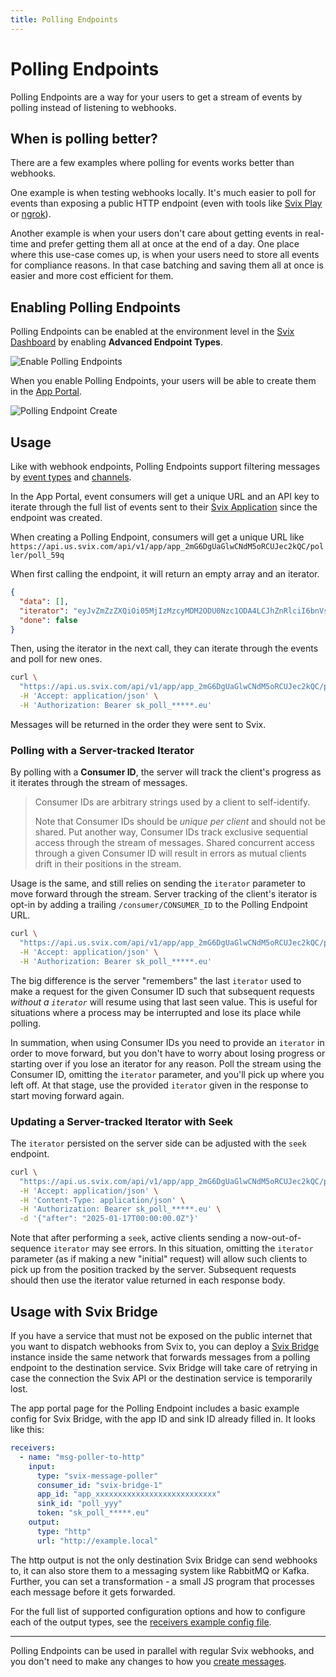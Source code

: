 ```yaml
---
title: Polling Endpoints
---
```


# Polling Endpoints

Polling Endpoints are a way for your users to get a stream of events by polling instead of listening to webhooks.

## When is polling better?

There are a few examples where polling for events works better than webhooks.

One example is when testing webhooks locally. It's much easier to poll for events than exposing a public HTTP endpoint (even with tools like [Svix Play](/play) or [ngrok](/integrations/ngrok)).

Another example is when your users don't care about getting events in real-time and prefer getting them all at once at the end of a day. One place where this use-case comes up, is when your users need to store all events for compliance reasons. In that case batching and saving them all at once is easier and more cost efficient for them.

## Enabling Polling Endpoints

Polling Endpoints can be enabled at the environment level in the [Svix Dashboard](https://dashboard.svix.com/settings/organization/general-settings) by enabling **Advanced Endpoint Types**.

![Enable Polling Endpoints](../img/advanced-endpoints/advanced-endpoints-setting.png)

When you enable Polling Endpoints, your users will be able to create them in the [App Portal](/app-portal).

![Polling Endpoint Create](../img/advanced-endpoints/polling-endpoint-create.png)

## Usage

Like with webhook endpoints, Polling Endpoints support filtering messages by [event types](/event-types) and [channels](/channels).

In the App Portal, event consumers will get a unique URL and an API key to iterate through the full list of events sent to their [Svix Application](/overview#consumer-applications) since the endpoint was created.

When creating a Polling Endpoint, consumers will get a unique URL like `https://api.us.svix.com/api/v1/app/app_2mG6DgUaGlwCNdM5oRCUJec2kQC/poller/poll_59q`

When first calling the endpoint, it will return an empty array and an iterator.

```json
{
  "data": [],
  "iterator": "eyJvZmZzZXQiOi05MjIzMzcyMDM2ODU0Nzc1ODA4LCJhZnRlciI6bnVsbH0",
  "done": false
}
```

Then, using the iterator in the next call, they can iterate through the events and poll for new ones.

```bash
curl \
  "https://api.us.svix.com/api/v1/app/app_2mG6DgUaGlwCNdM5oRCUJec2kQC/poller/poll_59q?iterator=eyJv..." \
  -H 'Accept: application/json' \
  -H 'Authorization: Bearer sk_poll_*****.eu'
```

Messages will be returned in the order they were sent to Svix.

### Polling with a Server-tracked Iterator

By polling with a **Consumer ID**,  the server will track the client's progress as it iterates through the stream of
messages.

> Consumer IDs are arbitrary strings used by a client to self-identify.
>
> Note that Consumer IDs should be _unique per client_ and should not be shared. Put another way, Consumer IDs track
> exclusive sequential access through the stream of messages.
> Shared concurrent access through a given Consumer ID will result in errors as mutual clients drift in their positions
> in the stream.

Usage is the same, and still relies on sending the `iterator` parameter to move forward through the stream.
Server tracking of the client's iterator is opt-in by adding a trailing `/consumer/CONSUMER_ID` to the Polling Endpoint
URL.

```bash
curl \
  "https://api.us.svix.com/api/v1/app/app_2mG6DgUaGlwCNdM5oRCUJec2kQC/poller/poll_59q/consumer/MY-CONSUMER-ID?iterator=eyJv..." \
  -H 'Accept: application/json' \
  -H 'Authorization: Bearer sk_poll_*****.eu'
```

The big difference is the server "remembers" the last `iterator` used to make a request for the given Consumer ID
such that subsequent requests _without a `iterator`_ will resume using that last seen value.
This is useful for situations where a process may be interrupted and lose its place while polling.

In summation, when using Consumer IDs you need to provide an `iterator` in order to move forward, but you don't have to
worry about losing progress or starting over if you lose an iterator for any reason.
Poll the stream using the Consumer ID, omitting the `iterator` parameter, and you'll pick up where you left off.
At that stage, use the provided `iterator` given in the response to start moving forward again.

### Updating a Server-tracked Iterator with Seek

The `iterator` persisted on the server side can be adjusted with the `seek` endpoint.

```bash
curl \
  "https://api.us.svix.com/api/v1/app/app_2mG6DgUaGlwCNdM5oRCUJec2kQC/poller/poll_59q/consumer/MY-CONSUMER-ID/seek" \
  -H 'Accept: application/json' \
  -H 'Content-Type: application/json' \
  -H 'Authorization: Bearer sk_poll_*****.eu' \
  -d '{"after": "2025-01-17T00:00:00.0Z"}'
```

Note that after performing a `seek`, active clients sending a now-out-of-sequence `iterator` may see errors.
In this situation, omitting the `iterator` parameter (as if making a new "initial" request) will allow such clients
to pick up from the position tracked by the server. Subsequent requests should then use the iterator value returned
in each response body.

## Usage with Svix Bridge

If you have a service that must not be exposed on the public internet that you want to dispatch
webhooks from Svix to, you can deploy a [Svix Bridge] instance inside the same network that
forwards messages from a polling endpoint to the destination service.
Svix Bridge will take care of retrying in case the connection the Svix API
or the destination service is temporarily lost.

The app portal page for the Polling Endpoint includes a basic example config for Svix Bridge,
with the app ID and sink ID already filled in. It looks like this:

```yaml
receivers:
  - name: "msg-poller-to-http"
    input:
      type: "svix-message-poller"
      consumer_id: "svix-bridge-1"
      app_id: "app_xxxxxxxxxxxxxxxxxxxxxxxxxxx"
      sink_id: "poll_yyy"
      token: "sk_poll_*****.eu"
    output:
      type: "http"
      url: "http://example.local"
```

The http output is not the only destination Svix Bridge can send webhooks to,
it can also store them to a messaging system like RabbitMQ or Kafka.
Further, you can set a transformation - a small JS program that processes each message
before it gets forwarded.

For the full list of supported configuration options and how to configure each of the output types,
see the [receivers example config file][example-recv-cfg].

[Svix Bridge]: https://github.com/svix/svix-webhooks-private/tree/main/bridge#readme
[example-recv-cfg]: https://github.com/svix/svix-webhooks/blob/main/bridge/svix-bridge.example.receivers.yaml

---

Polling Endpoints can be used in parallel with regular Svix webhooks, and you don't need to make any changes to how you [create messages](/quickstart#send-a-message).
